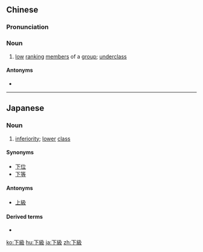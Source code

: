 {{also|下级}}
==Chinese==
{{zh-forms|s=下级}}

===Pronunciation===
{{zh-pron
|m=xiàjí
|c=haa6 kap1
|mn=qz:hǎ-kip/tw,xm:hā-kip/zz:hēe-khip/qz:hǎ-khip
|cat=n
}}

===Noun===
{{zh-noun}}

# [[low]] [[ranking]] [[member]]s of a [[group]]; [[underclass]]

====Antonyms====
* {{zh-l|上級}}

----

==Japanese==
{{ja-kanjitab|か|きゅう|yomi=o}}

===Noun===
{{ja-noun|かきゅう}}

# [[inferiority]]; [[lower]] [[class]]

====Synonyms====
* [[下位]]
* [[下等]]

====Antonyms====
* [[上級]]

====Derived terms====
* {{ja-r|下級生|かきゅうせい}}

[[ko:下級]]
[[hu:下級]]
[[ja:下級]]
[[zh:下級]]